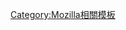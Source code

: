 {{Navbox
|name       = Mozilla
|title      = [[File:Mozilla logo.svg|80px|link=Mozilla基金会]]
|titlestyle = background-color:#000000; color:white
|style      = text-align:left;
|listclass  = hlist
|color      = #000000
|groupstyle = background-color:#F2F0E9; color#484848
|state      = {{{state|<includeonly>autocollapse</includeonly><noinclude>expanded</noinclude>}}}

|group1     = Mozilla Labs 專案
|list1      = 
*{{link-en|Bonsai (software)|Bonsai (软件)|Bonsai}}
*[[Bugzilla]]
*[[ChatZilla]]
*[[Firefox Sync|Sync]]
*[[Mozilla Jetpack|Jetpack]]
*[[Lightning]]
*[[PDF.js]]
*{{link-en|Penelope|Eudora OSE}}
*[[Mozilla Persona|Persona]]
*{{link-en|Mozilla Prism|Mozilla Prism|Prism}}
*{{link-en|Raindrop|Mozilla Raindrop}}
*{{link-en|Skywriter|Mozilla Skywriter}}
*[[Sunbird]]
*[[Tab Candy]]
*[[Ubiquity]]

|group2     = Mozilla Research 專案
|list2      = 
*[[asm.js]]
*[[Daala]]
*[[Firefox OS]]
*[[開放媒體聯盟|Open Media]]
*[[Rust]]
*[[Servo]]
*[[WebAssembly]]
*[[WebVR]]

|group3     = 產品
|list3      =
*[[Firefox]]
**[[Firefox Mobile|Android]]
**[[Firefox for iOS|iOS]]
**[[Firefox Focus|Focus]]
*[[SeaMonkey]]
*[[Mozilla Thunderbird|Thunderbird]]
{{Navbox|child
|groupstyle = background-color:#F2F0E9; color#484848
|group1     = 分支
|list1      = 
*{{link-en|Classilla|Classilla}}
*[[Flock]]
*[[GNU IceCat]]
*[[Miro]]
*[[Netscape Navigator 9]]
*[[Firefox Portable|可攜式版本]]
*[[Songbird]]
*{{link-en|Swiftfox|Swiftfox}}
*[[Swiftweasel]]
*[[Pale Moon]]
*[[Waterfox]]
*[[XeroBank Browser]]
|group2     = 架構
|list2      = 
*[[Add-on (Mozilla)|Add-on]]
*[[Gecko (layout engine)|Gecko]]
*[[Necko]]
*[[NPAPI]]
*[[XBL]]
*[[XPCOM]]
*[[XUL]]
*[[XULRunner]]
|group3     = 元件
|list3      = 
*{{link-en|Application Object Model|Application Object Model}}
*[[Mozilla Composer|Composer]]
*{{link-en|NSPR|Netscape Portable Runtime}}
*[[网络安全服务|NSS]]
*[[Rhino (JavaScript引擎)|Rhino]]
*[[Tamarin]]
*[[SpiderMonkey]]
*[[Venkman]]
|group4     = 停止開發
|list4      = 
*{{link-en|Calendar Project|Mozilla Calendar Project}}
*[[Mozilla Application Suite]]
*[[Camino]]
*{{link-en|Grendel|Mozilla Grendel}}
*[[Minimo]]
*[[Firefox Send]]
}}

|group4     = 機構
|list4      = 
*[[Mozilla基金會]]
*[[Mozilla公司]]
**[[谋智网络|中国大陆]]
**{{link-en|Mozilla歐洲|Mozilla Europe|歐洲}}
**{{link-en|Mozilla日本|Mozilla Japan|日本}}
**[[美商謀智台灣分公司|台灣]]
**[[Mozilla Messaging]]

|group5     = 社群
|list5      = 
*[[mozdev.org]]
*[[附加组件_(Mozilla)|Mozilla Add-ons]]
*[[MDN Web Docs]]
*{{link-en|MozillaZine|MozillaZine}}
*[[Firefox#推廣活動|Spread Firefox]]
*[[MozTW]]

|group6     = 人物
|list6      = 
*[[米切爾·貝克]]
*{{link-en|雪莉·卡布拉爾|Sheeri Cabral}}
*[[坦塔克·塞里克]]
*{{link-en|阿沙·道茲樂|Asa Dotzler}}
*[[布蘭登·艾克]]
*{{link-en|約翰·海明克|John Hammink}}
*{{link-en|約翰尼·史坦貝克|Johnny Stenbäck}}
*{{link-en|道格·特納|Doug Turner (Mozilla)}}

|group7     = 相關
|list7      = 
*[[Mozilla之書]]
*-{zh-hans:[[代码奔腾]]; zh-tw:[[代碼奔騰]]}-
*[[Mozilla公共許可證]]
*[[Mozilla在地化]]
*[[Mozilla (吉祥物)]]

}}
<noinclude>
[[Category:Mozilla相關模板]]
</noinclude>